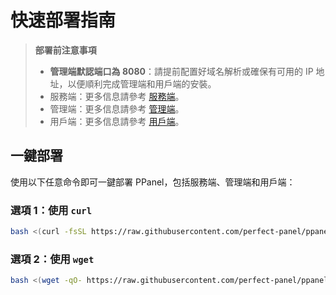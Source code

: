 # 快速部署指南

> **部署前注意事項**
>
> - **管理端默認端口為 8080**：請提前配置好域名解析或確保有可用的 IP 地址，以便順利完成管理端和用戶端的安裝。
> - 服務端：更多信息請參考 [服務端](/zh-HK/docs/server/config)。
> - 管理端：更多信息請參考 [管理端](/zh-HK/docs/admin/config)。
> - 用戶端：更多信息請參考 [用戶端](/zh-HK/docs/user/config)。

## 一鍵部署

使用以下任意命令即可一鍵部署 PPanel，包括服務端、管理端和用戶端：

### 選項 1：使用 `curl`

```bash
bash <(curl -fsSL https://raw.githubusercontent.com/perfect-panel/ppanel-script/refs/heads/main/install.sh)
```

### 選項 2：使用 `wget`

```bash
bash <(wget -qO- https://raw.githubusercontent.com/perfect-panel/ppanel-script/refs/heads/main/install.sh)
```



<Giscus />
